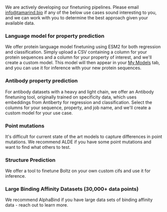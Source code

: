 We are actively developing our finetuning pipelines. Please email info@tamarind.bio if any of the below use cases sound interesting to you, and we can work with you to determine the best approach given your available data. 

### Language model for property prediction
  
We offer protein language model finetuning using ESM2 for both regression and classification. Simply upload a CSV containing a column for your protein sequences and a column for your property of interest, and we'll create a custom model. This model will then appear in your [My Models](https://app.tamarind.bio/app/models) tab, and you can use it for inference with your new protein sequences. 

### Antibody property prediction

For antibody datasets with a heavy and light chain, we offer an Antibody finetuning tool, originally trained on specificity data, which uses embeddings from Antiberty for regression and classification. Select the columns for your sequence, property, and job name, and we'll create a custom model for your use case. 
  
### Point mutations
  
It's difficult for current state of the art models to capture differences in point mutations. We recommend ALDE if you have some point mutations and want to find what others to test. 

### Structure Prediction

We offer a tool to finetune Boltz on your own custom cifs and use it for inference. 

### Large Binding Affinity Datasets (30,000+ data points) 

We recommend AlphaBind if you have large data sets of binding affinity data - reach out to learn more. 